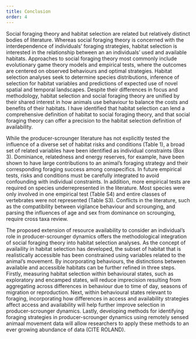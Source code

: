 ```yaml
---
title: Conclusion
order: 4
---
```




Social foraging theory and habitat selection are related but relatively distinct bodies of literature. Whereas social foraging theory is concerned with the interdependence of individuals' foraging strategies, habitat selection is interested in the relationship between an an individuals' used and available habitats. Approaches to social foraging theory most commonly include evolutionary game theory models and empirical tests, where the outcomes are centered on observed behaviours and optimal strategies. Habitat selection analyses seek to determine species distributions, inference of selection for habitat variables and predictions of expected use of novel spatial and temporal landscapes. Despite their differences in focus and methodology, habitat selection and social foraging theory are unified by their shared interest in how animals use behaviour to balance the costs and benefits of their habitats.  I have identified that habitat selection can lend a comprehensive definition of habitat to social foraging theory, and that social foraging theory can offer a precision to the habitat selection definition of availability. 

While the producer-scrounger literature has not explicitly tested the influence of a diverse set of habitat risks and conditions (Table 1), a broad set of related variables have been identified as individual constraints (Box 3). Dominiance, relatedness and energy reserves, for example, have been shown to have large contributions to an animal's foraging strategy and their corresponding foraging success among conspecifics. In future empirical tests, risks and conditions must be carefully integrated to avoid confounding with individual constraints. In addition, more empirical tests are required on species underrepresented in the literature. Most species were only involved in one empirical test (Table S4) and entire classes of vertebrates were not represented (Table S3). Conflicts in the literature, such as the compatibility between vigilance behaviour and scrounging, and parsing the influences of age and sex from dominance on scrounging, require cross taxa review. 

The proposed extension of resource availability to consider an individual's role in producer-scrounger dynamics offers the methodological integration of social foraging theory into habitat selection analyses. As the concept of availaility in habitat selection has developed, the subset of habitat that is realistically accessible has been constrained using variables related to the animal's movement. By incorporating behaviours, the distinctions between available and accessible habitats can be further refined in three steps. Firstly, measuring habitat selection within behavioural states, such as exploratory and encamped states, will reduce imprecision resulting from aggregating across differences in behaviour due to time of day, seasons of migration or reproduction. Next, within behavioural states relevant to foraging, incorporating how differences in access and availability  strategies affect access and availability will help further improve selection in producer-scrounger dynamics. Lastly, developing methods for identifying foraging strategies in producer-scrounger dynamics using remotely sensed animaal movement data will allow researchers to apply these methods to an ever growing abundance of data (CITE ROLAND). 